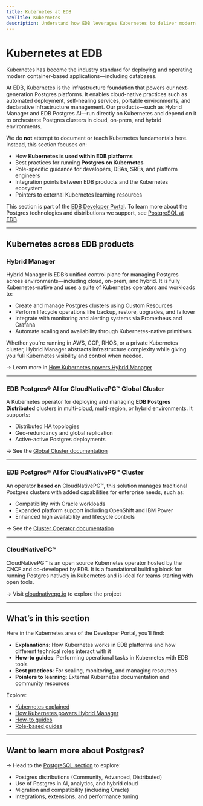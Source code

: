 ```yaml
---
title: Kubernetes at EDB
navTitle: Kubernetes
description: Understand how EDB leverages Kubernetes to deliver modern Postgres services, and how you can work with Kubernetes-based tools and practices across our platform.
---
```


# Kubernetes at EDB

Kubernetes has become the industry standard for deploying and operating modern container-based applications—including databases.

At EDB, Kubernetes is the infrastructure foundation that powers our next-generation Postgres platforms. It enables cloud-native practices such as automated deployment, self-healing services, portable environments, and declarative infrastructure management. Our products—such as Hybrid Manager and EDB Postgres AI—run directly on Kubernetes and depend on it to orchestrate Postgres clusters in cloud, on-prem, and hybrid environments.

We do **not** attempt to document or teach Kubernetes fundamentals here. Instead, this section focuses on:

- How **Kubernetes is used within EDB platforms**
- Best practices for running **Postgres on Kubernetes**
- Role-specific guidance for developers, DBAs, SREs, and platform engineers
- Integration points between EDB products and the Kubernetes ecosystem
- Pointers to external Kubernetes learning resources

This section is part of the [EDB Developer Portal](../index). To learn more about the Postgres technologies and distributions we support, see [PostgreSQL at EDB](../postgresql/index).

---

## Kubernetes across EDB products

### Hybrid Manager

Hybrid Manager is EDB’s unified control plane for managing Postgres across environments—including cloud, on-prem, and hybrid. It is fully Kubernetes-native and uses a suite of Kubernetes operators and workloads to:

- Create and manage Postgres clusters using Custom Resources
- Perform lifecycle operations like backup, restore, upgrades, and failover
- Integrate with monitoring and alerting systems via Prometheus and Grafana
- Automate scaling and availability through Kubernetes-native primitives

Whether you're running in AWS, GCP, RHOS, or a private Kubernetes cluster, Hybrid Manager abstracts infrastructure complexity while giving you full Kubernetes visibility and control when needed.

→ Learn more in [How Kubernetes powers Hybrid Manager](./learn/explained/k8-in-hybrid-manager)

---

### EDB Postgres® AI for CloudNativePG™ Global Cluster

A Kubernetes operator for deploying and managing **EDB Postgres Distributed** clusters in multi-cloud, multi-region, or hybrid environments. It supports:

- Distributed HA topologies
- Geo-redundancy and global replication
- Active-active Postgres deployments

→ See the [Global Cluster documentation](https://www.enterprisedb.com/docs/edb-postgres-ai/platforms-and-tools/kubernetes/)

---

### EDB Postgres® AI for CloudNativePG™ Cluster

An operator **based on** CloudNativePG™, this solution manages traditional Postgres clusters with added capabilities for enterprise needs, such as:

- Compatibility with Oracle workloads
- Expanded platform support including OpenShift and IBM Power
- Enhanced high availability and lifecycle controls

→ See the [Cluster Operator documentation](https://www.enterprisedb.com/docs/edb-postgres-ai/platforms-and-tools/kubernetes/)

---

### CloudNativePG™

CloudNativePG™ is an open source Kubernetes operator hosted by the CNCF and co-developed by EDB. It is a foundational building block for running Postgres natively in Kubernetes and is ideal for teams starting with open tools.

→ Visit [cloudnativepg.io](https://cloudnativepg.io) to explore the project

---

## What’s in this section

Here in the Kubernetes area of the Developer Portal, you’ll find:

-  **Explanations**: How Kubernetes works in EDB platforms and how different technical roles interact with it
-  **How-to guides**: Performing operational tasks in Kubernetes with EDB tools
-  **Best practices**: For scaling, monitoring, and managing resources
-  **Pointers to learning**: External Kubernetes documentation and community resources

Explore:

- [Kubernetes explained](./learn/explained/kubernetes-explained)
- [How Kubernetes powers Hybrid Manager](./learn/explained/k8-in-hybrid-manager)
- [How-to guides](./learn/how-to)
- [Role-based guides](./learn/explained/for)

---

## Want to learn more about Postgres?

→ Head to the [PostgreSQL section](../postgresql) to explore:

- Postgres distributions (Community, Advanced, Distributed)
- Use of Postgres in AI, analytics, and hybrid cloud
- Migration and compatibility (including Oracle)
- Integrations, extensions, and performance tuning

